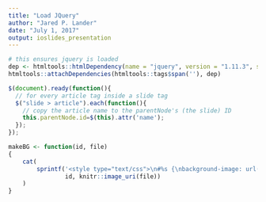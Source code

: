```yaml
---
title: "Load JQuery"
author: "Jared P. Lander"
date: "July 1, 2017"
output: ioslides_presentation
---
```


```r
# this ensures jquery is loaded
dep <- htmltools::htmlDependency(name = "jquery", version = "1.11.3", src = system.file("rmd/h/jquery-1.11.3", package='rmarkdown'), script = "jquery.min.js")
htmltools::attachDependencies(htmltools::tags$span(''), dep)
```

```js
$(document).ready(function(){
  // for every article tag inside a slide tag
  $("slide > article").each(function(){
    // copy the article name to the parentNode's (the slide) ID
    this.parentNode.id=$(this).attr('name');
  });
});
```

```r
makeBG <- function(id, file)
{
    cat(
        sprintf('<style type="text/css">\n#%s {\nbackground-image: url(%s);\n}\n</style>',
                id, knitr::image_uri(file))
    )
}
```